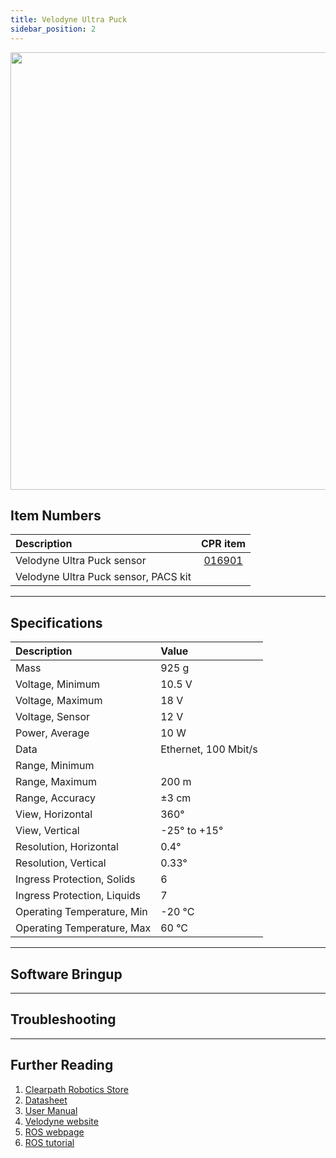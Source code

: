 ```yaml
---
title: Velodyne Ultra Puck
sidebar_position: 2
---
```



<center>
  <img
    src="/img/sensor_images/sensor_velodyne_ultra_puck_1.jpg"
    width="700"
  />
</center>

## Item Numbers

| Description                          |                         CPR item                         |
| :----------------------------------- | :------------------------------------------------------: |
| Velodyne Ultra Puck sensor           | [016901](/assets/pdf/clearpath_robotics_016901-TDS2.pdf) |
| Velodyne Ultra Puck sensor, PACS kit |                                                          |

---

## Specifications

| Description                 | Value                |
| :-------------------------- | :------------------- |
| Mass                        | 925 g                |
| Voltage, Minimum            | 10.5 V               |
| Voltage, Maximum            | 18 V                 |
| Voltage, Sensor             | 12 V                 |
| Power, Average              | 10 W                 |
| Data                        | Ethernet, 100 Mbit/s |
| Range, Minimum              |                      |
| Range, Maximum              | 200 m                |
| Range, Accuracy             | ±3 cm                |
| View, Horizontal            | 360°                 |
| View, Vertical              | -25° to +15°         |
| Resolution, Horizontal      | 0.4°                 |
| Resolution, Vertical        | 0.33°                |
| Ingress Protection, Solids  | 6                    |
| Ingress Protection, Liquids | 7                    |
| Operating Temperature, Min  | -20 °C               |
| Operating Temperature, Max  | 60 °C                |

---

## Software Bringup

<SoftwareBringup />

---

## Troubleshooting

<Support />

---

## Further Reading

1. [Clearpath Robotics Store](https://store.clearpathrobotics.com/collections/3d-lidar/products/puck)
2. [Datasheet](/assets/pdf/clearpath_robotics_016901-TDS2.pdf)
3. [User Manual](/assets/pdf/clearpath_robotics_016901-TDS1.pdf)
4. [Velodyne website](https://store.clearpathrobotics.com/collections/3d-lidar/products/puck)
5. [ROS webpage](http://wiki.ros.org/velodyne)
6. [ROS tutorial](http://wiki.ros.org/velodyne/Tutorials/Getting%20Started%20with%20the%20Velodyne%20VLP16)
